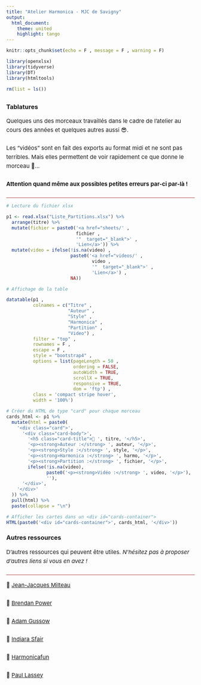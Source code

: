 ```yaml
---
title: "Atelier Harmonica - MJC de Savigny"
output: 
  html_document:
    theme: united
    highlight: tango
---
```


```r
knitr::opts_chunk$set(echo = F , message = F , warning = F)

library(openxlsx)
library(tidyverse)
library(DT)
library(htmltools)

rm(list = ls())

```

<style>
/* Style des cartes */
#cards-container {
  display: none;
}

.card {
  border: 1px solid #ddd;
  border-radius: 10px;
  margin-bottom: 20px;
  padding: 15px;
  box-shadow: 1px 1px 5px rgba(0,0,0,0.1);
  background: white;
}

/* Responsive – affiche les cartes uniquement sur mobile */
@media (max-width: 768px) {
  #cards-container {
    display: block;
  }

.card p {
    margin-bottom: 10px !important;
  }

  .dataTables_wrapper {
    display: none;
  }
}
</style>

<style>
.dataTables_wrapper {
  width: 100% !important;
  overflow-x: auto;
  -webkit-overflow-scrolling: touch;
}

table.dataTable {
  width: 100% !important;
  white-space: nowrap;
}

@media only screen and (max-width: 600px) {
  table.dataTable {
    font-size: 12px;
  }
}
</style>

<style>
@media only screen and (max-width: 600px) {
  body {
    padding: 10px;
  }

  h1 {
    font-size: 22px !important;
  }

  p {
    font-size: 14px !important;
  }
}
</style>


<style>

p {
  font-size: 15px !important;
  line-height: 1.6 !important;
  margin-bottom: 24px !important;
}

h1 {
  color: brown;
  text-align: center;
  font-size: 30px !important;
}

hr {
  border: none;
  height: 1px;
  background-color: brown;
}

.dataTables_wrapper {
  width: 100% !important;
  overflow-x: auto;
}

table.dataTable {
  width: 100% !important;
}
</style>


## {.tabset}

### Tablatures

Quelques uns des morceaux travaillés dans le cadre de l'atelier au cours des années et quelques autres aussi &#128526;.

Les "vidéos" sont en fait des exports au format midi et ne sont pas terribles. Mais elles permettent de voir rapidement ce que donne le morceau &#129300;...

**Attention quand même aux possibles petites erreurs par-ci par-là !** 

<hr>

```r

# Lecture du fichier xlsx

p1 <- read.xlsx("Liste_Partitions.xlsx") %>%
  arrange(titre) %>%
  mutate(fichier = paste0('<a href="sheets/' ,
                          fichier ,
                          '"  target="_blank">' ,
                          'Lien</a>')) %>%
  mutate(video = ifelse(!is.na(video) ,
                        paste0('<a href="videos/' ,
                                video ,
                                '"  target="_blank">' ,
                                'Lien</a>') ,
                        NA))

# Affichage de la table

datatable(p1 , 
          colnames = c("Titre" , 
                       "Auteur" , 
                       "Style" , 
                       "Harmonica" ,
                       "Partition" , 
                       "Video") ,
          filter = "top" , 
          rownames = F ,
          escape = F ,
          style = "bootstrap4" ,
          options = list(pageLength = 50 , 
                         ordering = FALSE, 
                         autoWidth = TRUE,
                         scrollX = TRUE,
                         responsive = TRUE,
                         dom = 'ftp') ,
          class = 'compact stripe hover',
          width = '100%')

# Créer du HTML de type "card" pour chaque morceau
cards_html <- p1 %>%
  mutate(html = paste0(
    '<div class="card">',
      '<div class="card-body">',
        '<h5 class="card-title">🎵 ', titre, '</h5>',
        '<p><strong>Auteur :</strong> ', auteur, '</p>',
        '<p><strong>Style :</strong> ', style, '</p>',
        '<p><strong>Harmonica :</strong> ', harmo, '</p>',
        '<p><strong>Partition :</strong> ', fichier, '</p>',
        ifelse(!is.na(video),
               paste0('<p><strong>Vidéo :</strong> ', video, '</p>'),
               ''),
      '</div>',
    '</div>'
  )) %>%
  pull(html) %>%
  paste(collapse = "\n")

# Afficher les cartes dans un <div id="cards-container">
HTML(paste0('<div id="cards-container">', cards_html, '</div>'))

```

### Autres ressources

D'autres ressources qui peuvent être utiles. *N'hésitez pas à proposer d'autres liens si vous en avez !*

<hr>

&#128204; <a href="https://www.youtube.com/channel/UCSsFJZEliooPyp15IG6VsBg" target="_blank">Jean-Jacques Milteau</a>

&#128204; <a href="https://www.youtube.com/@BrendanPowerMusic" target="_blank">Brendan Power</a>

&#128204; <a href="https://www.youtube.com/channel/UCfYHJbTZklgZU1bEVLaZyvQ" target="_blank">Adam Gussow</a>

&#128204; <a href="https://www.youtube.com/@indiarasfair" target="_blank">Indiara Sfair</a>

&#128204; <a href="https://www.youtube.com/@harmonicafun" target="_blank">Harmonicafun</a>

&#128204; <a href="https://www.youtube.com/channel/UCBLq_Sd1msR2wyA6KSk6i_g" target="_blank">Paul Lassey</a>
